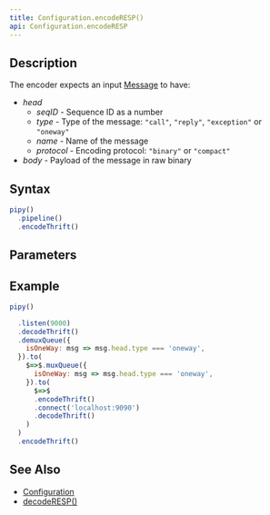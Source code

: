 ```yaml
---
title: Configuration.encodeRESP()
api: Configuration.encodeRESP
---
```


## Description

<Summary/>

<FilterDiagram
  name="encodeRESP"
  input="Message"
  output="Data"
/>

The encoder expects an input [Message](/reference/api/Message) to have:

* _head_
  - _seqID_ - Sequence ID as a number
  - _type_ - Type of the message: `"call"`, `"reply"`, `"exception"` or `"oneway"`
  - _name_ - Name of the message
  - _protocol_ - Encoding protocol: `"binary"` or `"compact"`
* _body_ - Payload of the message in raw binary

## Syntax

``` js
pipy()
  .pipeline()
  .encodeThrift()
```

## Parameters

<Parameters/>

## Example

``` js
pipy()

  .listen(9000)
  .decodeThrift()
  .demuxQueue({
    isOneWay: msg => msg.head.type === 'oneway',
  }).to(
    $=>$.muxQueue({
      isOneWay: msg => msg.head.type === 'oneway',
    }).to(
      $=>$
      .encodeThrift()
      .connect('localhost:9090')
      .decodeThrift()
    )
  )
  .encodeThrift()
```

## See Also

* [Configuration](/reference/api/Configuration)
* [decodeRESP()](/reference/api/Configuration/decodeRESP)

